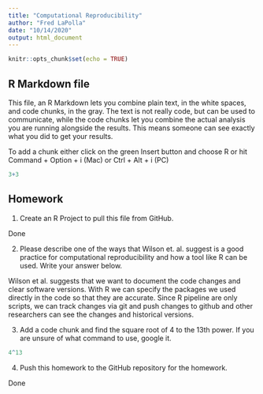 ```yaml
---
title: "Computational Reproducibility"
author: "Fred LaPolla"
date: "10/14/2020"
output: html_document
---
```


```r
knitr::opts_chunk$set(echo = TRUE)
```

## R Markdown file

This file, an R Markdown lets you combine plain text, in the white spaces, and code chunks, in the gray. The text is not really code, but can be used to communicate, while the code chunks let you combine the actual analysis you are running alongside the results. This means someone can see exactly what you did to get your results.

To add a chunk either click on the green Insert button and choose R or hit Command + Option + i (Mac) or Ctrl + Alt + i (PC)

```r
3+3
```

## Homework

1) Create an R Project to pull this file from GitHub. 

Done

2) Please describe one of the ways that Wilson et. al. suggest is a good practice for computational reproducibility and how a tool like R can be used. Write your answer below.

Wilson et al. suggests that we want to document the code changes and clear software versions. With R we can specify the packages we used directly in the code so that they are accurate. Since R pipeline are only scripts, we can track changes via git and push changes to github and other researchers can see the changes and historical versions.

3) Add a code chunk and find the square root of 4 to the 13th power. If you are unsure of what command to use, google it. 

```r
4^13
```

4) Push this homework to the GitHub repository for the homework. 

Done




